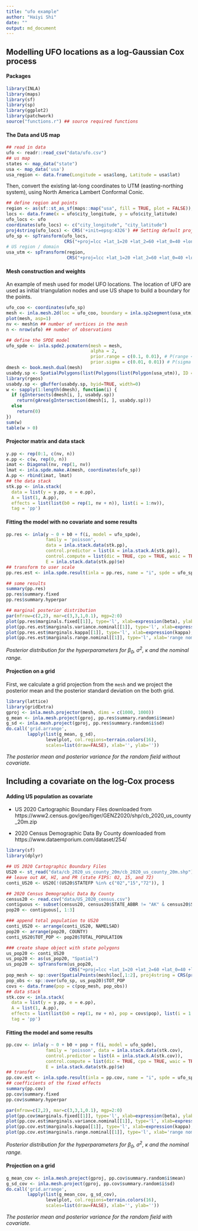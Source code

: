 ```yaml
---
title: "ufo example"
author: "Haiyi Shi"
date: ""
output: md_document
---
```


## Modelling UFO locations as a log-Gaussian Cox process

#### Packages

```r
library(INLA)
library(maps)
library(sf)
library(sp)
library(ggplot2)
library(patchwork)
source("functions.r") ## source required functions
```


#### The Data and US map

```r
## read in data
ufo <- readr::read_csv("data/ufo.csv")
## us map
states <- map_data("state")
usa <- map_data('usa')
usa_region <- data.frame(Longitude = usa$long, Latitude = usa$lat)
```


Then, convert the existing lat-long coordinates to UTM (easting-northing system), using North America Lambert Conformal Conic.

```r
## define region and points
region <- as(sf::st_as_sf(maps::map("usa", fill = TRUE, plot = FALSE)), "Spatial")
locs <- data.frame(x = ufo$city_longitude, y = ufo$city_latitude)
ufo_locs <- ufo
coordinates(ufo_locs) <- c("city_longitude", "city_latitude")
proj4string(ufo_locs) <- CRS('+init=epsg:4326') ## Setting default projection
ufo_sp <- spTransform(ufo_locs,
                      CRS("+proj=lcc +lat_1=20 +lat_2=60 +lat_0=40 +lon_0=-96 +x_0=0 +y_0=0 +datum=NAD83 +units=m +no_defs "))
# US region / domain
usa_utm <- spTransform(region, 
                       CRS("+proj=lcc +lat_1=20 +lat_2=60 +lat_0=40 +lon_0=-96 +x_0=0 +y_0=0 +datum=NAD83 +units=m +no_defs"))
```


#### Mesh construction and weights

An example of mesh used for model UFO locations. The location of UFO are used as initial triangulation nodes and use US shape to build a boundary for the points.

```r
ufo_coo <- coordinates(ufo_sp)
mesh <- inla.mesh.2d(loc = ufo_coo, boundary = inla.sp2segment(usa_utm), max.edge = c(75000,200000), cutoff = 50000)
plot(mesh, asp=1)
nv <- mesh$n ## number of vertices in the mesh
n <- nrow(ufo) ## number of observations
```


```r
## define the SPDE model
ufo_spde <- inla.spde2.pcmatern(mesh = mesh, 
                                alpha = 2,
                                prior.range = c(0.1, 0.01), # P(range < 0.1) = 0.01
                                prior.sigma = c(0.01, 0.01)) # P(sigma > 0.01) = 0.01
dmesh <- book.mesh.dual(mesh)
usabdy.sp <- SpatialPolygons(list(Polygons(list(Polygon(usa_utm)), ID = "1")))
library(rgeos)
usabdy.sp <- gBuffer(usabdy.sp, byid=TRUE, width=0)
w <- sapply(1:length(dmesh), function(i) {
  if (gIntersects(dmesh[i, ], usabdy.sp)) 
    return(gArea(gIntersection(dmesh[i, ], usabdy.sp)))
  else 
    return(0) 
})
sum(w)
table(w > 0)
```



#### Projector matrix and data stack

```r
y.pp <- rep(0:1, c(nv, n))
e.pp <- c(w, rep(0, n))
imat <- Diagonal(nv, rep(1, nv))
lmat <- inla.spde.make.A(mesh, coordinates(ufo_sp))
A.pp <- rbind(imat, lmat)
## the data stack
stk.pp <- inla.stack(
  data = list(y = y.pp, e = e.pp),
  A = list(1, A.pp),
  effects = list(list(b0 = rep(1, nv + n)), list(i = 1:nv)),
  tag = 'pp')
```


#### Fitting the model with no covariate and some results

```r
pp.res <- inla(y ~ 0 + b0 + f(i, model = ufo_spde),
               family = 'poisson', 
               data = inla.stack.data(stk.pp),
               control.predictor = list(A = inla.stack.A(stk.pp)),
               control.compute = list(dic = TRUE, cpo = TRUE, waic = TRUE),
               E = inla.stack.data(stk.pp)$e)
## transform to user scale
pp.res.est <- inla.spde.result(inla = pp.res, name = "i", spde = ufo_spde, do.transf = TRUE)

## some results
summary(pp.res)
pp.res$summary.fixed
pp.res$summary.hyperpar
```


```r
## marginal posterior distribution
par(mfrow=c(2,2), mar=c(3,3,1,0.1), mgp=2:0)
plot(pp.res$marginals.fixed[[1]], type='l', xlab=expression(beta), ylab='Density') 
plot(pp.res.est$marginals.variance.nominal[[1]], type='l', xlab=expression(sigma[x]), ylab='Density')
plot(pp.res.est$marginals.kappa[[1]], type='l', xlab=expression(kappa), ylab='Density')
plot(pp.res.est$marginals.range.nominal[[1]], type='l', xlab='range nominal', ylab='Density')
```

*Posterior distribution for the hyperparameters for $\beta_0$, $\sigma^2$, $\kappa$ and the nominal range.*


#### Projection on a grid

First, we calculate a grid projection from the `mesh` and we project the posterior mean and the posterior standard deviation on the both grid.


```r
library(lattice)
library(gridExtra)
gproj <- inla.mesh.projector(mesh, dims = c(1000, 1000))
g_mean <- inla.mesh.project(gproj, pp.res$summary.random$i$mean)
g_sd <- inla.mesh.project(gproj, pp.res$summary.random$i$sd)
do.call('grid.arrange',
        lapply(list(g_mean, g_sd),
               levelplot, col.regions=terrain.colors(16),
               scales=list(draw=FALSE), xlab='', ylab=''))
```


*The posterior mean and posterior variance for the random field without covariate.*


## Including a covariate on the log-Cox process


#### Adding US population as covariate

* US 2020 Cartographic Boundary Files downloaded from https://www2.census.gov/geo/tiger/GENZ2020/shp/cb_2020_us_county_20m.zip

* 2020 Census Demographic Data By County downloaded from https://www.dataemporium.com/dataset/254/


```r
library(sf)
library(dplyr)

## US 2020 Cartographic Boundary Files
US20 <- st_read("data/cb_2020_us_county_20m/cb_2020_us_county_20m.shp")
## leave out AK, HI, and PR (state FIPS: 02, 15, and 72)
conti_US20 <- US20[!(US20$STATEFP %in% c("02","15","72")), ]

## 2020 Census Demographic Data By County
census20 <- read.csv("data/US_2020_census.csv")
contiguous <- subset(census20, census20$STATE_ABBR != "AK" & census20$STATE_ABBR != "HI" & census20$STATE_ABBR != "PR")
pop20 <- contiguous[, 1:3]

### append total population to US20
conti_US20 <- arrange(conti_US20, NAMELSAD)
pop20 <- arrange(pop20, COUNTY)
conti_US20$TOT_POP <- pop20$TOTAL_POPULATION

### create shape object with state polygons
us_pop20 <- conti_US20
us_pop20 <- as(us_pop20, "Spatial")
us_pop20 <- spTransform(us_pop20, 
                        CRS("+proj=lcc +lat_1=20 +lat_2=60 +lat_0=40 +lon_0=-96 +x_0=0 +y_0=0 +datum=NAD83 +units=m +no_defs"))
pop_mesh <- sp::over(SpatialPoints(mesh$loc[,1:2], proj4string = CRS(proj4string(ufo_sp))), us_pop20)$TOT_POP
pop_obs <- sp::over(ufo_sp, us_pop20)$TOT_POP
covs <- data.frame(pop = c(pop_mesh, pop_obs))
## data stack
stk.cov <- inla.stack(
  data = list(y = y.pp, e = e.pp), 
  A = list(1, A.pp),
  effects = list(list(b0 = rep(1, nv + n), pop = covs$pop), list(i = 1:nv)),
  tag = 'pp')
```


#### Fitting the model and some results


```r
pp.cov <- inla(y ~ 0 + b0 + pop + f(i, model = ufo_spde), 
               family = 'poisson', data = inla.stack.data(stk.cov), 
               control.predictor = list(A = inla.stack.A(stk.cov)), 
               control.compute = list(dic = TRUE, cpo = TRUE, waic = TRUE),
               E = inla.stack.data(stk.pp)$e)
## transfer
pp.cov.est <- inla.spde.result(inla = pp.cov, name = "i", spde = ufo_spde, do.transf = TRUE)
## coefficients of the fixed effects
summary(pp.cov)
pp.cov$summary.fixed
pp.cov$summary.hyperpar
```



```r
par(mfrow=c(2,2), mar=c(3,3,1,0.1), mgp=2:0) 
plot(pp.cov$marginals.fixed[[1]], type='l', xlab=expression(beta), ylab='Density') 
plot(pp.cov.est$marginals.variance.nominal[[1]], type='l', xlab=expression(sigma[x]), ylab='Density')
plot(pp.cov.est$marginals.kappa[[1]], type='l', xlab=expression(kappa), ylab='Density')
plot(pp.cov.est$marginals.range.nominal[[1]], type='l', xlab='range nominal', ylab='Density')
```

*Posterior distribution for the hyperparameters for $\beta_0$, $\sigma^2$, $\kappa$ and the nominal range.*



#### Projection on a grid


```r
g_mean_cov <- inla.mesh.project(gproj, pp.cov$summary.random$i$mean)
g_sd_cov <- inla.mesh.project(gproj, pp.cov$summary.random$i$sd)
do.call('grid.arrange',
        lapply(list(g_mean_cov, g_sd_cov),
               levelplot, col.regions=terrain.colors(16),
               scales=list(draw=FALSE), xlab='', ylab=''))
```


*The posterior mean and posterior variance for the random field with covariate.*



